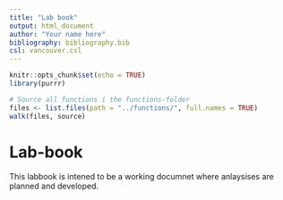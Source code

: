 ```yaml
---
title: "Lab book"
output: html_document
author: "Your name here"
bibliography: bibliography.bib
csl: vancouver.csl
---
```


```r
knitr::opts_chunk$set(echo = TRUE)
library(purrr)

# Source all functions i the functions-folder
files <- list.files(path = "../functions/", full.names = TRUE)
walk(files, source)
```

# Lab-book

This labbook is intened to be a working documnet where anlaysises are planned and developed. 